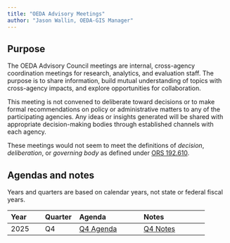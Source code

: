 ```yaml
---
title: "OEDA Advisory Meetings"
author: "Jason Wallin, OEDA-GIS Manager"
---
```


## Purpose

The OEDA Advisory Council meetings are internal, cross-agency coordination meetings for research, analytics, and evaluation staff. The purpose is to share information, build mutual understanding of topics with cross-agency impacts, and explore opportunities for collaboration.

This meeting is not convened to deliberate toward decisions or to make formal recommendations on policy or administrative matters to any of the participating agencies. Any ideas or insights generated will be shared with appropriate decision-making bodies through established channels with each agency.

These meetings would not seem to meet the definitions of *decision*, *deliberation*, or *governing body* as defined under [ORS 192.610](https://www.oregonlegislature.gov/bills_laws/ors/ors192.html).

## Agendas and notes

Years and quarters are based on calendar years, not state or federal fiscal years.

| Year | Quarter | Agenda | Notes |
|:----|:----|:--------|:--------|
| 2025 | Q4 | [Q4 Agenda](council-meeting-2025-q4.qmd#agenda) | [Q4 Notes](council-meeting-2025-q4.qmd#notes) |


